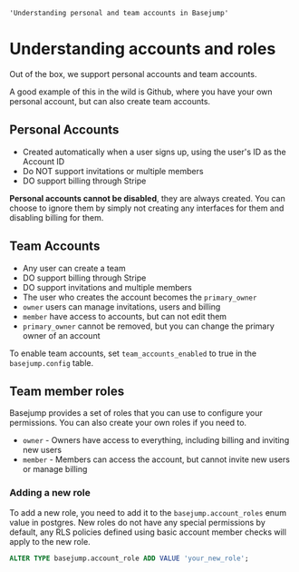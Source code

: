     'Understanding personal and team accounts in Basejump'

# Understanding accounts and roles

Out of the box, we support personal accounts and team accounts.

A good example of this in the wild is Github, where you have your own personal account, but can also create team accounts.

## Personal Accounts
* Created automatically when a user signs up, using the user's ID as the Account ID
* Do NOT support invitations or multiple members
* DO support billing through Stripe

**Personal accounts cannot be disabled**, they are always created. You can choose to ignore them by simply not creating any interfaces for them and disabling billing for them.


## Team Accounts
* Any user can create a team
* DO support billing through Stripe
* DO support invitations and multiple members
* The user who creates the account becomes the `primary_owner`
* `owner` users can manage invitations, users and billing
* `member` have access to accounts, but can not edit them
* `primary_owner` cannot be removed, but you can change the primary owner of an account

To enable team accounts, set `team_accounts_enabled` to true in the `basejump.config` table.

## Team member roles
Basejump provides a set of roles that you can use to configure your permissions. You can also create your own roles if you need to.

* `owner` - Owners have access to everything, including billing and inviting new users
* `member` - Members can access the account, but cannot invite new users or manage billing

### Adding a new role
To add a new role, you need to add it to the `basejump.account_roles` enum value in postgres.  New roles do not have any special permissions by default, any RLS policies defined using basic account member checks will apply to the new role.

```sql
ALTER TYPE basejump.account_role ADD VALUE 'your_new_role';
```